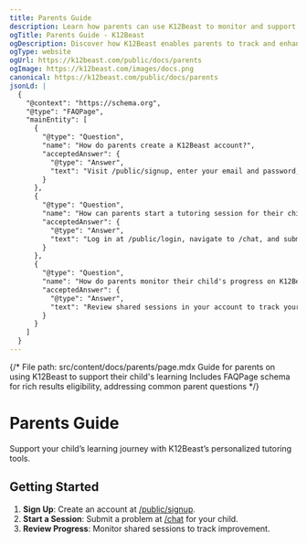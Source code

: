 ```yaml
---
title: Parents Guide
description: Learn how parents can use K12Beast to monitor and support their child's educational progress.
ogTitle: Parents Guide - K12Beast
ogDescription: Discover how K12Beast enables parents to track and enhance their child's K12 learning experience.
ogType: website
ogUrl: https://k12beast.com/public/docs/parents
ogImage: https://k12beast.com/images/docs.png
canonical: https://k12beast.com/public/docs/parents
jsonLd: |
  {
    "@context": "https://schema.org",
    "@type": "FAQPage",
    "mainEntity": [
      {
        "@type": "Question",
        "name": "How do parents create a K12Beast account?",
        "acceptedAnswer": {
          "@type": "Answer",
          "text": "Visit /public/signup, enter your email and password, and verify your account via the confirmation email."
        }
      },
      {
        "@type": "Question",
        "name": "How can parents start a tutoring session for their child?",
        "acceptedAnswer": {
          "@type": "Answer",
          "text": "Log in at /public/login, navigate to /chat, and submit a problem via text or image to begin an AI-guided lesson."
        }
      },
      {
        "@type": "Question",
        "name": "How do parents monitor their child's progress on K12Beast?",
        "acceptedAnswer": {
          "@type": "Answer",
          "text": "Review shared sessions in your account to track your child's improvement and learning outcomes."
        }
      }
    ]
  }
---
```


{/*
  File path: src/content/docs/parents/page.mdx
  Guide for parents on using K12Beast to support their child's learning
  Includes FAQPage schema for rich results eligibility, addressing common parent questions
*/}

# Parents Guide

Support your child’s learning journey with K12Beast’s personalized tutoring tools.

## Getting Started

1. **Sign Up**: Create an account at [/public/signup](/public/signup).
2. **Start a Session**: Submit a problem at [/chat](/chat) for your child.
3. **Review Progress**: Monitor shared sessions to track improvement.